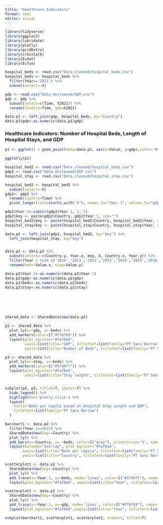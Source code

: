 ```yaml
---
title: "Healthcare Indicators"
format: html
editor: visual
---
```


```r
library(tidyverse)
library(ggplot2)
library(lubridate)
library(plotly)
library(gridExtra)
library(crosstalk)
library(Ecdat)
library(Ecfun)

```

```r
hospital_beds <- read.csv("Data_cleaned/hospital_beds.csv")
hospital_beds <- hospital_beds %>%
  filter(Year=='2021') %>%
  subset(select=-X)

gdp <- read.csv("Data_Uncleaned/GDP.csv")
gdp <- gdp %>%
  subset(select=c(Time, X2021)) %>%
  rename(Country=Time, gdp=X2021)

data.p1 <- left_join(gdp, hospital_beds, by="Country")
data.p1$gdp<-as.numeric(data.p1$gdp)

```

### Healthcare Indicators: Number of Hospital Beds, Length of Hospital Stays, and GDP

```r

p1 <- ggplot() + geom_point(data=data.p1, aes(x=Value, y=gdp),color="#57d4ff") + theme_minimal() + theme(panel.background = element_rect(fill="#faf0e6"), plot.background=element_rect(fill="#faf0e6"), plot.title = element_text(family = "PT Sans Narrow"), axis.title = element_text(family = "PT Sans Narrow"), axis.text = element_text(family = "PT Sans Narrow"))+ labs(title="GDP Compared to Number of Hospital Beds Available in 2021", x="Hospital Beds per Capita", y="GDP") 

ggplotly(p1)
```

```r
hospital_bed2 <- read.csv("Data_cleaned/hospital_beds.csv")
gdp2 <- read.csv("Data_Uncleaned/GDP.csv")
hospital_stay <- read.csv("Data_cleaned/hospital_stay.csv")

hospital_bed2 <- hospital_bed2 %>%
  subset(select=-X)
gdp2<- gdp2 %>%
  rename(Country=Time) %>%
  pivot_longer(cols=starts_with("X"), names_to="Year.1", values_to="gdp")

gdp2$Year.1<-substr(gdp2$Year.1, 2, 5)
gdp2$key <- paste(gdp2$Country, gdp2$Year.1, sep="")
hospital_bed2$key <- paste(hospital_bed2$Country, hospital_bed2$Year, sep="")
hospital_stay$key <- paste(hospital_stay$Country, hospital_stay$Year, sep="")

data.p2 <- left_join(gdp2, hospital_bed2, by="key") %>%
  left_join(hospital_stay, by="key")


data.p2 <- data.p2 %>%
  subset(select=-c(Country.y, Year.x, key, X, Country.x, Year.y)) %>%
  filter(Year.1 %in% c('2010','2011','2012','2013','2014','2015','2016','2017','2018','2019','2020','2021','2022')) %>%
  rename(beds=Value.x, stay=Value.y)

data.p2$Year.1<-as.numeric(data.p2$Year.1)
data.p2$gdp<-as.numeric(data.p2$gdp)
data.p2$beds<-as.numeric(data.p2$beds)
data.p2$stay<-as.numeric(data.p2$stay)







```

```r

shared_data <- SharedData$new(data.p2)

p2 <- shared_data %>%
  plot_ly(x=~gdp, y=~beds) %>%
  add_markers(color=I("#ff6f69")) %>%
  layout(plot_bgcolor="#faf0e6",
         xaxis=list(title="GDP", titlefont=list(family="PT Sans Narrow")),
         yaxis=list(title="Number of Beds", titlefont=list(family="PT Sans Narrow")))

p3 <- shared_data %>%
  plot_ly(x=~stay, y=~beds) %>%
  add_markers(color=I("#57d4ff")) %>%
  layout(plot_bgcolor="#faf0e6",
         xaxis=list(title="Stay length", titlefont=list(family="PT Sans Narrow")))


subplot(p2, p3, titleX=T, shareY=T) %>%
  hide_legend() %>%
  highlight(on='plotly_click') %>%
  layout(
    title="Beds per Capita based on Hospital Stay Length and GDP",
    titlefont=list(family="PT Sans Narrow")
  )
```

```r

barchart1 <- data.p2 %>%
  filter(Year.1==2021) %>%
  SharedData$new(key=~Country) %>%
  plot_ly() %>%
  add_bars(y=~Country, x= ~beds, color=I("gray"), orientation='h', name="Average Beds per Capita") %>%
  layout(barmode="overlay", plot_bgcolor="#faf0e6",
        xaxis=list(title="Beds per capita", titlefont=list(family="PT Sans Narrow")),
        yaxis=list(title="Country", titlefont=list(family="PT Sans Narrow")))

scatterplot1 <- data.p2 %>%
  SharedData$new(key=~Country) %>%
  plot_ly() %>%
  add_trace(x=~Year.1, y=~beds, mode='lines', color=I("#57d4ff"), name="Hospital Stay")%>%
  layout(plot_bgcolor="#faf0e6", xaxis=list(title="Year", titlefont=list(family="PT Sans Narrow")), yaxis=list(title="Average Length of Stay", titlefont=list(family="PT Sans Narrow")))

scatterplot2 <- data.p2 %>%
  SharedData$new(key=~Country) %>%
  plot_ly() %>%
  add_trace(x=~Year.1, y=~gdp, mode='lines', color=I("#ff6f69"), name="GDP") %>%
  layout(plot_bgcolor="#faf0e6",xaxis=list(title="Year", titlefont=list(family="PT Sans Narrow")), yaxis=list(title="GDP", titlefont=list(family="PT Sans Narrow")))

subplot(barchart1, scatterplot1, scatterplot2, nrows=1, titleX=T)
          


```
